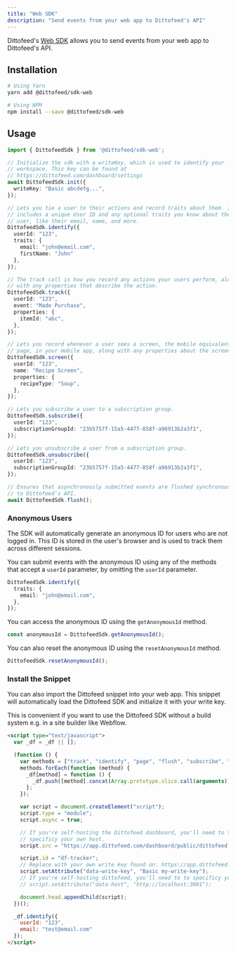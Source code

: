 ```yaml
---
title: "Web SDK"
description: "Send events from your web app to Dittofeed's API"
---
```


Dittofeed's [Web SDK](https://www.npmjs.com/package/@dittofeed/sdk-web) allows you to send events from your web app to Dittofeed's API.

## Installation

```bash
# Using Yarn
yarn add @dittofeed/sdk-web

# Using NPM
npm install --save @dittofeed/sdk-web
```

## Usage

```typescript
import { DittofeedSdk } from '@dittofeed/sdk-web';

// Initialize the sdk with a writeKey, which is used to identify your
// workspace. This key can be found at
// https://dittofeed.com/dashboard/settings
await DittofeedSdk.init({
  writeKey: "Basic abcdefg...",
});

// Lets you tie a user to their actions and record traits about them. It
// includes a unique User ID and any optional traits you know about the
// user, like their email, name, and more.
DittofeedSdk.identify({
  userId: "123",
  traits: {
    email: "john@email.com",
    firstName: "John"
  },
});

// The track call is how you record any actions your users perform, along
// with any properties that describe the action.
DittofeedSdk.track({
  userId: "123",
  event: "Made Purchase",
  properties: {
    itemId: "abc",
  },
});

// Lets you record whenever a user sees a screen, the mobile equivalent of
// page, in your mobile app, along with any properties about the screen.
DittofeedSdk.screen({
  userId: "123",
  name: "Recipe Screen",
  properties: {
    recipeType: "Soup",
  },
});

// Lets you subscribe a user to a subscription group.
DittofeedSdk.subscribe({
  userId: "123",
  subscriptionGroupId: "23b5757f-15a5-4477-858f-a96913b2a3f1",
});

// Lets you unsubscribe a user from a subscription group.
DittofeedSdk.unsubscribe({
  userId: "123",
  subscriptionGroupId: "23b5757f-15a5-4477-858f-a96913b2a3f1",
});

// Ensures that asynchronously submitted events are flushed synchronously
// to Dittofeed's API.
await DittofeedSdk.flush();
```

### Anonymous Users

The SDK will automatically generate an anonymous ID for users who are not logged in. This ID is stored in the user's browser and is used to track them across different sessions.

You can submit events with the anonymous ID using any of the methods that accept a `userId` parameter, by omitting the `userId` parameter.

```typescript
DittofeedSdk.identify({
  traits: {
    email: "john@email.com",
  },
});
```

You can access the anonymous ID using the `getAnonymousId` method.

```typescript
const anonymousId = DittofeedSdk.getAnonymousId();
```

You can also reset the anonymous ID using the `resetAnonymousId` method.

```typescript
DittofeedSdk.resetAnonymousId();
```


### Install the Snippet

You can also import the Dittofeed snippet into your web app. This snippet will automatically load the Dittofeed SDK and initialize it with your write key.

This is convenient if you want to use the Dittofeed SDK without a build system e.g. in a site builder like Webflow.

```html
<script type="text/javascript">
  var _df = _df || [];

  (function () {
    var methods = ["track", "identify", "page", "flush", "subscribe", "unsubscribe", "getAnonymousId", "resetAnonymousId"];
    methods.forEach(function (method) {
      _df[method] = function () {
        _df.push([method].concat(Array.prototype.slice.call(arguments)));
      };
    });

    var script = document.createElement("script");
    script.type = "module";
    script.async = true;

    // If you're self-hosting the Dittofeed dashboard, you'll need to to
    // specificy your own host.
    script.src = "https://app.dittofeed.com/dashboard/public/dittofeed.umd.js";

    script.id = "df-tracker";
    // Replace with your own write key found on: https://app.dittofeed.com/dashboard/dittofeed.umd.js
    script.setAttribute("data-write-key", "Basic my-write-key");
    // If you're self-hosting dittofeed, you'll need to to specificy your own host.
    // script.setAttribute("data-host", "http://localhost:3001");

    document.head.appendChild(script);
  })();

  _df.identify({
    userId: "123",
    email: "test@email.com"
  });
</script>

```